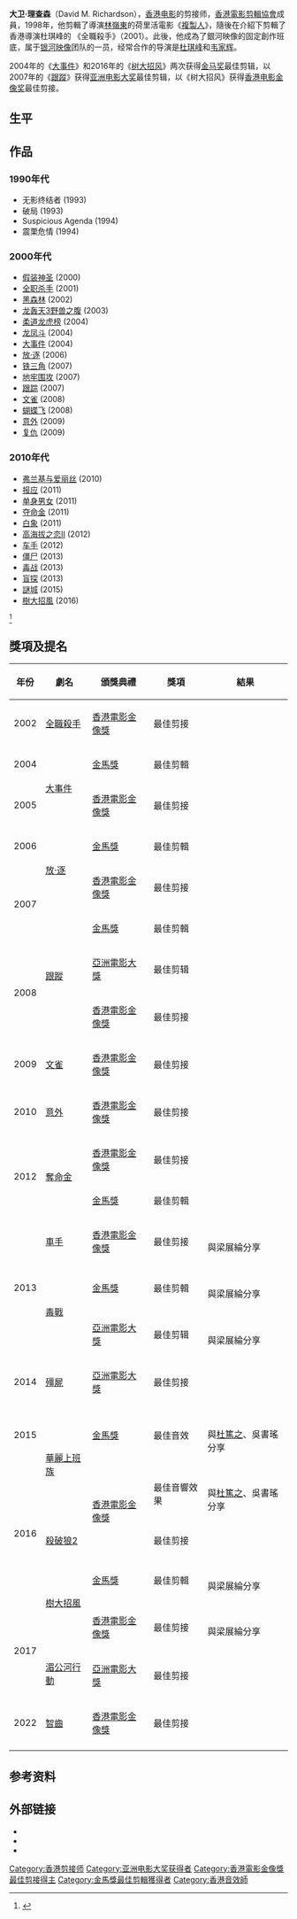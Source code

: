 '''大卫·理查森'''（David M. Richardson{{bd||}}{{bd|||||}}），[[香港电影|香港电影]]的剪接师，[[香港電影剪輯協會|香港電影剪輯協會]]成員，1998年，他剪輯了導演[[林嶺東|林嶺東]]的荷里活電影《[[複製人|複製人]]》，隨後在介紹下剪輯了香港導演杜琪峰的 《全職殺手》（2001）。此後，他成為了銀河映像的固定創作班底，属于[[银河映像|银河映像]]团队的一员，经常合作的导演是[[杜琪峰|杜琪峰]]和[[韦家辉|韦家辉]]。

2004年的《[[大事件|大事件]]》和2016年的《[[树大招风|树大招风]]》两次获得[[金马奖|金马奖]]最佳剪辑，以2007年的《[[跟蹤_(電影)|跟蹤]]》获得[[亚洲电影大奖|亚洲电影大奖]]最佳剪辑，以《树大招风》获得[[香港电影金像奖|香港电影金像奖]]最佳剪接。

== 生平 ==

== 作品 ==

=== 1990年代 ===
*无影终结者 (1993)
*破局 (1993)
*Suspicious Agenda (1994)
*震栗危情 (1994)

=== 2000年代 ===
*[[假装神圣|假装神圣]] (2000)
*[[全职杀手|全职杀手]] (2001)
*[[黑森林|黑森林]] (2002)
*[[龙轰天3野兽之腹|龙轰天3野兽之腹]] (2003)
*[[柔道龙虎榜|柔道龙虎榜]] (2004)
*[[龙凤斗|龙凤斗]] (2004)
*[[大事件|大事件]] (2004)
*[[放·逐|放·逐]] (2006)
*[[铁三角|铁三角]] (2007)
*[[地牢围攻|地牢围攻]] (2007)
*[[跟踪|跟踪]] (2007)
*[[文雀|文雀]] (2008)
*[[蝴蝶飞|蝴蝶飞]] (2008)
*[[意外|意外]] (2009)
*[[复仇|复仇]] (2009)

=== 2010年代 ===
*[[弗兰基与爱丽丝|弗兰基与爱丽丝]] (2010)
*[[报应_(电影)|报应]] (2011)
*[[单身男女|单身男女]] (2011)
*[[夺命金|夺命金]] (2011)
*[[白象|白象]] (2011)
*[[高海拔之恋Ⅱ|高海拔之恋Ⅱ]] (2012)
*[[车手|车手]] (2012)
*[[僵尸|僵尸]] (2013)
*[[毒战|毒战]] (2013)
*[[盲探|盲探]] (2013)
*[[謎城|謎城]] (2015)
*[[樹大招風|樹大招風]] (2016)
<ref>{{Cite web |url=http://movie.douban.com/celebrity/1295595/movies?format=pic |title=豆瓣网资料 |access-date=2013-07-15 |archive-date=2016-03-10 |archive-url=https://web.archive.org/web/20160310064800/https://movie.douban.com/celebrity/1295595/movies?format=pic |dead-url=no }}</ref>

== 獎項及提名 ==
{| class="wikitable sortable"
|-
! 年份  !! 劇名 !! 頒獎典禮!!獎項!!結果
|-
|2002  ||[[全職殺手|全職殺手]] ||[[第21屆香港電影金像獎|香港電影金像獎]] || 最佳剪接 || {{nom}} 
|-
|2004  || rowspan="2"|[[大事件|大事件]] ||[[第41屆金馬獎|金馬獎]] || 最佳剪輯 || {{won}}
|-
|2005  || [[第24屆香港電影金像獎|香港電影金像獎]] || 最佳剪接 || {{nom}} 
|-
|2006  ||rowspan="2"|[[放·逐|放·逐]] ||[[第43屆金馬獎|金馬獎]] || 最佳剪輯 || {{nom}} 
|-
|rowspan="2"|2007  || [[第26屆香港電影金像獎|香港電影金像獎]] || 最佳剪接 || {{nom}} 
|-
|rowspan="3"|[[跟蹤_(電影)|跟蹤]] ||[[第44屆金馬獎|金馬獎]] || 最佳剪輯 || {{nom}} 
|-
|rowspan="2"|2008  || [[第2屆亞洲電影大獎|亞洲電影大獎]]  || 最佳剪辑 || {{won}} 
|-
| [[第27屆香港電影金像獎|香港電影金像獎]] || 最佳剪接 || {{nom}} 
|-
|2009  ||[[文雀_(電影)|文雀]] ||[[第28屆香港電影金像獎|香港電影金像獎]] || 最佳剪接 || {{nom}} 
|-
|2010  ||[[意外_(電影)|意外]] ||[[第29屆香港電影金像獎|香港電影金像獎]] || 最佳剪接 || {{nom}} 
|-
|rowspan="2"|2012  ||rowspan="2"|[[奪命金|奪命金]] ||[[第31屆香港電影金像獎|香港電影金像獎]] || 最佳剪接 || {{nom}} 
|-
|[[第49屆金馬獎|金馬獎]] || 最佳剪輯 || {{nom}} 
|-
|rowspan="3"|2013  || [[車手_(電影)|車手]] ||[[第32屆香港電影金像獎|香港電影金像獎]] || 最佳剪接 || {{nom}} <br />與梁展綸分享 
|-
|rowspan="2"|[[毒戰|毒戰]] ||[[第50屆金馬獎|金馬獎]] || 最佳剪輯 || {{nom}} <br />與梁展綸分享
|-
|[[第7屆亞洲電影大獎|亞洲電影大獎]]  || 最佳剪辑 || {{nom}} <br />與梁展綸分享
|-
|2014  ||[[殭屍_(電影)|殭屍]] ||[[第8屆亞洲電影大獎|亞洲電影大獎]]|| 最佳剪接 || {{nom}} 
|-
|2015  ||rowspan="2"|[[华丽上班族_(电影)|華麗上班族]] ||[[第52屆金馬獎|金馬獎]] || 最佳音效 || {{nom}} <br />與[[杜篤之|杜篤之]]、吳書瑤分享
|-
|rowspan="3"|2016  ||rowspan="2"|[[第35屆香港電影金像獎|香港電影金像獎]] || 最佳音響效果 || {{nom}}<br />與[[杜篤之|杜篤之]]、吳書瑤分享
|-
|[[殺破狼2|殺破狼2]]  || 最佳剪接 || {{nom}} 
|-
|rowspan="2"|[[樹大招風|樹大招風]]||[[第53屆金馬獎|金馬獎]] || 最佳剪輯 || {{won}} <br />與梁展綸分享
|-
|rowspan="3"|2017  ||rowspan="2"|[[第36屆香港電影金像獎|香港電影金像獎]] || rowspan="2"|最佳剪接 || {{won}}<br />與梁展綸分享
|-
|rowspan="2"|[[湄公河行動|湄公河行動]]   || {{nom}} 
|-
|[[第11屆亞洲電影大獎|亞洲電影大獎]]  || 最佳剪接 || {{nom}} 
|-
| 2022 || [[智齒_(電影)|智齒]] || [[第40屆香港電影金像獎|香港電影金像獎]] || 最佳剪接 || {{pending}}
|-
|}

== 参考资料 ==
{{reflist}}

== 外部链接 ==
*{{imdb name|0724495}}
*{{hkmdb name|14260}}
*{{mtime people|1285444}}

{{金馬獎最佳剪輯}}
{{香港電影金像獎最佳剪接}}
{{银河映像}}
{{DEFAULTSORT:Richardson}}
[[Category:香港剪接师|Category:香港剪接师]]
[[Category:亚洲电影大奖获得者|Category:亚洲电影大奖获得者]]
[[Category:香港電影金像獎最佳剪接得主|Category:香港電影金像獎最佳剪接得主]]
[[Category:金馬獎最佳剪輯獲得者|Category:金馬獎最佳剪輯獲得者]]
[[Category:香港音效師|Category:香港音效師]]